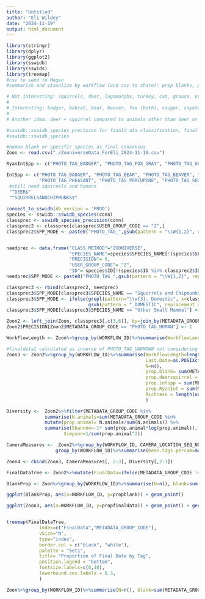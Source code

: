 ```yaml
---
title: "Untitled"
author: "Eli Wildey"
date: "2024-11-19"
output: html_document
---
```


```r
library(stringr)
library(dplyr)
library(ggplot2)
library(sswidb)
library(sswids)
library(treemap)
#csv to send to Megan
#summarize and visualize by workflow (and csv to share): prop blanks, prop deer, prop “interesting” species (according to SPPMODE), prop final data, species diversity, average/SD number of triggers per cam loc seq no, first and last retirement date – Eli 

# Not interesting: squirrels, deer, lagomorphs, turkey, cat, grouse, other domestic, other small mammal, other birds, sandhill crane, dog, muskrat, raccoon 
# 
# Interesting: badger, bobcat, bear, beaver, fox (both), cougar, coyote, whooping crane, elk, fisher, marten, mink, moose, opossum, otter, pheasant, porcupine, reptile, skunk, weasel, wolf, woodchuck 
# 
# Another idea: deer + squirrel compared to animals other than deer or squirrel 

#sswidb::sswidb_species_precision for finald ata classification, final data classification inverse of unknown
#sswidb::sswidb_species
```


```r
#human blank or specific species as final consensus
Zoon <- read.csv("./ZooniverseData_ForEli_2024-11-19.csv")

RyanIntSpp <- c("PHOTO_TAG_BADGER", "PHOTO_TAG_FOX_GRAY", "PHOTO_TAG_GROUSE","PHOTO_TAG_MINK",  "PHOTO_TAG_MUSKRAT", "PHOTO_TAG_OTTER", "PHOTO_TAG_WEASEL", "PHOTO_TAG_WOLF", "PHOTO_TAG_COTTONTAIL", "PHOTO_TAG_COYOTE", "PHOTO_TAG_CRANE_SANDHILL",  "PHOTO_TAG_OPOSSUM", "PHOTO_TAG_OTHER_BIRD","PHOTO_TAG_PHEASANT",  "PHOTO_TAG_BEAR",  "PHOTO_TAG_REPTILES_AND_AMPHIBIANS", "PHOTO_TAG_TURKEY")

IntSpp <- c("PHOTO_TAG_BADGER", "PHOTO_TAG_BEAR", "PHOTO_TAG_BEAVER", "PHOTO_TAG_BOBCAT", "PHOTO_TAG_COUGAR", "PHOTO_TAG_COYOTE", "PHOTO_TAG_CRANE_WHOOPING", "PHOTO_TAG_ELK", "PHOTO_TAG_FISHER", "PHOTO_TAG_FOX_GRAY", "PHOTO_TAG_FOX_RED", "PHOTO_TAG_MARTEN", "PHOTO_TAG_MINK", "PHOTO_TAG_MOOSE", "PHOTO_TAG_OPOSSUM", "PHOTO_TAG_OTTER",
            "PHOTO_TAG_PHEASANT", "PHOTO_TAG_PORCUPINE", "PHOTO_TAG_SKUNK_STRIPED", "PHOTO_TAG_WEASEL", "PHOTO_TAG_WOLF", "PHOTO_TAG_WOODCHUCK")
 #still need squireels and humans 
 "^DEER$"
 "^SQUIRRELSANDCHIPMUNKS$"
 
connect_to_sswidb(db_version = 'PROD') 
species <- sswidb::sswidb_species(conn)
classprec <- sswidb_species_precision(conn)
classprec2 <- classprec[classprec$USER_GROUP_CODE == "Z",]
classprec2$SPP_MODE <- paste0("PHOTO_TAG_",gsub(pattern = "\\W{1,2}", replacement = "_", x = toupper(classprec2$SPECIES_NAME)))


needprec <- data.frame("CLASS_METHOD"="ZOONIVERSE",
                       "SPECIES_NAME"=species$SPECIES_NAME[!(species$SPECIES_NAME %in% classprec2$SPECIES_NAME)],
                       "PRECISION"= 0,
                       "USER_GROUP_CODE"= "Z",
                       "ID"= species$ID[!(species$ID %in% classprec2$ID)])
needprec$SPP_MODE <- paste0("PHOTO_TAG_",gsub(pattern = "\\W{1,2}", replacement = "_", x = toupper(needprec$SPECIES_NAME)))

classprec3 <- rbind(classprec2, needprec)
classprec3$SPP_MODE[classprec3$SPECIES_NAME == "Squirrels and Chipmunks"] <- "PHOTO_TAG_SQUIRRELS" 
classprec3$SPP_MODE <- ifelse(grepl(pattern="\\w{3}, Domestic", x=classprec3$SPECIES_NAME), 
                              gsub(pattern = "_DOMESTIC", replacement = "", x = classprec3$SPP_MODE),                                                classprec3$SPP_MODE)
classprec3$SPP_MODE[classprec3$SPECIES_NAME == "Other Small Mammal"] <- "PHOTO_TAG_SMALL_MAMMAL" 

Zoon2 <- left_join(Zoon, classprec3[,c(3,6)], by=join_by(METADATA_GROUP_CODE == SPP_MODE))
Zoon2$PRECISION[Zoon2$METADATA_GROUP_CODE == "PHOTO_TAG_HUMAN"] <- 1

WorkFlowLength <- Zoon%>%group_by(WORKFLOW_ID)%>%summarise(WorkflowLength=length(unique(RETIRED_DATE)), start)

#finaldata1 calculated as inverse of PHOTO_TAG_UNKNOWN not considering if accurcay is good enough, this is where finaldata2 comes in
Zoon3 <- Zoon2%>%group_by(WORKFLOW_ID)%>%summarise(WorkflowLength=length(unique(RETIRED_DATE)),                                                                          First.Date=as.POSIXct(min(RETIRED_DATE), "%Y-%m-%d %H:%M:%S"),
                                                   Last.Date=as.POSIXct(max(RETIRED_DATE),"%Y-%m-%d %H:%M:%S") ,
                                                   N=n(), 
                                                   prop.blank= sum(METADATA_GROUP_CODE == "PHOTO_TAG_BLANK")/N,                                                          prop.finaldata= sum(METADATA_GROUP_CODE != "PHOTO_TAG_UNKNOWN" &                                                       PRECISION >= 0.95 | METADATA_GROUP_CODE == "PHOTO_TAG_BLANK")/N,                                                     prop.deer= sum(METADATA_GROUP_CODE == "PHOTO_TAG_DEER")/N,  
                                                   prop.deersquirrel = sum(METADATA_GROUP_CODE == "PHOTO_TAG_DEER" |                                                      METADATA_GROUP_CODE == "PHOTO_TAG_SQUIRRELS")/N,
                                                   prop.intspp = sum(METADATA_GROUP_CODE %in% IntSpp)/N,
                                                   prop.RyanInt = sum(METADATA_GROUP_CODE %in% RyanIntSpp)/N,
                                                   Richness = length(unique(METADATA_GROUP_CODE))
                                                   )

Diversity <-  Zoon2%>%filter(METADATA_GROUP_CODE %in%                                                                                classprec3$SPP_MODE)%>%group_by(WORKFLOW_ID, METADATA_GROUP_CODE)%>%
              summarise(N.animals=sum(METADATA_GROUP_CODE %in%                                                                                classprec3$SPP_MODE))%>% group_by(WORKFLOW_ID)%>%
              mutate(prop.animal= N.animals/sum(N.animals)) %>%
              summarise(Shannon=-1* sum(prop.animal*log(prop.animal)),
                     Simpson=1/sum(prop.animal^2))

CameraMeasures <-  Zoon2%>%group_by(WORKFLOW_ID, CAMERA_LOCATION_SEQ_NO)%>%summarise(NperCam=n())%>%
                  group_by(WORKFLOW_ID)%>%summarise(mean.tags.percam=mean(NperCam), sd.tags.percam=sd(NperCam))

Zoon4 <- cbind(Zoon3, CameraMeasures[, 2:3], Diversity[,2:3])

FinalDataTree <- Zoon2%>%mutate(FinalData=ifelse(METADATA_GROUP_CODE != "PHOTO_TAG_UNKNOWN" & PRECISION >= 0.95 | METADATA_GROUP_CODE == "PHOTO_TAG_BLANK", "FINAL", "NOT FINAL"))%>%group_by(WORKFLOW_ID,METADATA_GROUP_CODE, FinalData)%>%summarise(N=n())%>%mutate(METADATA_GROUP_CODE = gsub(pattern = "PHOTO_TAG_", replacement = "", x = METADATA_GROUP_CODE))

```

```r
BlankProp <- Zoon%>%group_by(WORKFLOW_ID)%>%summarise(N=n(), blank=sum(METADATA_GROUP_CODE == "PHOTO_TAG_BLANK"), propblank= blank/N)

ggplot(BlankProp, aes(x=WORKFLOW_ID, y=propblank)) + geom_point()

```

```r


ggplot(Zoon3, aes(x=WORKFLOW_ID, y=propfinaldata)) + geom_point() + geom_line()


treemap(FinalDataTree,
            index=c("FinalData","METADATA_GROUP_CODE"),
            vSize="N",
            type="index",
            border.col = c("black", "white"),
            palette = "Set1",
            title= "Proportion of Final Data by Tag",
            position.legend = "bottom",
            fontsize.labels=c(0,10),
            lowerbound.cex.labels = 0.3,
            ) 
```

```r
Zoon%>%group_by(WORKFLOW_ID)%>%summarise(N=n(), blank=sum(METADATA_GROUP_CODE == "PHOTO_TAG_BLANK"), propblank= blank/N)

```


